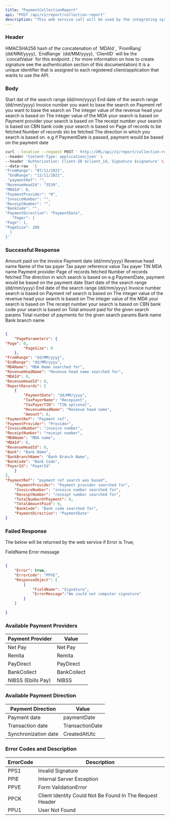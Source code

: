 ```yaml
---
title: "PaymentCollectionReport"
api: "POST /api/v1/report/collection-report"
description: "This web service call will be used by the integrating system to get a report of successful transactions done through CBS"
---
```


### Header

<ParamField body="signature" type="string" required>
HMACSHA256 hash of the concatenation of `MDAId`, `FromRang` (dd/MM/yyyy), `EndRange` (dd/MM/yyyy), `ClientID`
  will be the `concatValue` for this endpoint. ( for more information on how to create signature see the authentication section of this documentation)
</ParamField>

<ParamField body="secret_key" type="string" required>
It is a unique identifier that is assigned to each registered client/application that wants to use the API.
</ParamField>

### Body

<ParamField body="FromRange" type="string" required>
  Start dat of the search range 
  (dd/mm/yyyy) 
</ParamField>



<ParamField body="EndRange" type="string" required>
  End date of the search range 
  (dd/mm/yyyy) 
  
</ParamField>


<ParamField body="InvoiceNumber" type="string">
  Invoice number you want to base the search on 
</ParamField>



<ParamField body="PaymentRef" type="string">
  Payment ref you want to base the search on 
</ParamField>



<ParamField body="RevenueHeadId" type="Integer">
  The integer value of the revenue head your search is based on 
</ParamField>



<ParamField body="MDAId" type="Integer">
  The integer value of the MDA your search is based on 
</ParamField>


<ParamField body="PaymentProvider" type="string">
  Payment provider your search is based on 
</ParamField>


<ParamField body="ReceiptNumber" type="string">
  The receipt number your search is based on 
</ParamField>

<ParamField body="BankCode" type="string">
  CBN bank code your search is based on  
</ParamField>

<ParamField body="Page" type="Integer" required>
  Page of records to be fetched  
</ParamField>

<ParamField body="PageSize" type="Integer">
  Number of records sto be fetched  
</ParamField>

<ParamField body="PaymentDirection" type="string">
  The direction in which you search is based on. 
  e.g if PaymentDate is passed, payment would be based on the 
  payment date  
</ParamField>

<RequestExample>

```bash Example Request
curl --location --request POST ' http://URL/api/v1/report/collection-report' \
--header 'Content-Type: application/json' \
--header 'Authorization: Client-ID $client_id, Signature $signature' \
--data-raw  '{
"FromRange": "07/11/2021",
 "EndRange": "12/11/2021", 
 "paymentRef": "",
"RevenueHeadId": "3539",
"MDAId": 0,
"PaymentProvider": "0", 
"InvoiceNumber": "", 
"ReceiptNumber": "",
"BankCode": "",
"PaymentDirection": "PaymentDate", 
   "Pager": {
"Page": 1,
"PageSize": 100 
  }
}'

```

</RequestExample>


### Successful Response 

<ResponseField name="Amount" type="Decimal" required>
  Amount paid on the invoice 
</ResponseField>

<ResponseField name="PaymentDate" type="string" required>
 Payment date (dd/mm/yyyy)
</ResponseField>

<ResponseField name="RevenueHeadName" type="string" required>
  Revenue head name 
</ResponseField>

<ResponseField name="TaxPayerName" type="string" required>
  Name of the tax payer 
</ResponseField>

<ResponseField name="PayerId" type="string" required>
  Tax payer reference value 
</ResponseField>

<ResponseField name="TaxPayerTIN" type="string">
  Tax payer TIN 
</ResponseField>

<ResponseField name="MDAName" type="string" required>
  MDA name  
</ResponseField>

<ResponseField name="PaymentProvider" type="string" required>
  Payment provider 
</ResponseField>

<ResponseField name="Page" type="Integer" required>
  Page of records fetched  
</ResponseField>

<ResponseField name="PageSize" type="Integer" required>
  Number of records fetched 
</ResponseField>

<ResponseField name="PaymentDirection" type="string" required>
  The direction in wich search is based on e.g PaymentDate, 
  payment would be based on the payment date 
</ResponseField>

<ResponseField name="FromRange" type="string" required>
  Start date of the search range (dd/mm/yyyy)
</ResponseField>

<ResponseField name="EndRange" type="string" required>
  End date of the search range (dd/mm/yyyy)
</ResponseField>

<ResponseField name="InvoiceNumber" type="string" required>
  Invoice number search is based on 
</ResponseField>

<ResponseField name="PaymentRef" type="string" required>
  Payment ref search is based on 
</ResponseField>

<ResponseField name="RevenueHeadId" type="Integer" required>
  The integer value of the revenue head your search is 
  based on  
</ResponseField>

<ResponseField name="MDAId" type="Integer" required>
  The integer value of the MDA your search is based on 
</ResponseField>

<ResponseField name="ReceiptNumber" type="string" required>
 The receipt number your search is based on 
</ResponseField>

<ResponseField name="BankCode" type="string" required>
CBN bank code your search is based on 
</ResponseField>

<ResponseField name="TotalAmountPaid" type="Decimal" required>
  Total amount paid for the given search params 
</ResponseField>

<ResponseField name="TotalNumberOfPayment" type="Decimal" required>
  Total number of payments for the given search params 
</ResponseField>

<ResponseField name="Bank" type="string" required>
  Bank name 
</ResponseField>

<ResponseField name="BankBranchName" type="string" required>
  Bank branch name 
</ResponseField>



<ResponseExample>

```json Example Response

{
    "PageParameters": {
"Page": 0,
        "PageSize": 0
    },
"FromRange": "dd/MM/yyyy",
"EndRange": "dd/MM/yyyy",
"MDAName": "MDA Name searched for",
"RevenueHeadName": "Revenue head name searched for",
"MDAId": 0,
"RevenueHeadId": 0,
"ReportRecords": [
    {
        "PaymentDate": "dd/MM/yyyy",
        "TaxPayerName": "Recepient",
        "TaxPayerTIN": "TIN optional",
        "RevenueHeadName": "Revenue head name",
        "Amount": 0,
"PaymentRef": "Payment ref",
"PaymentProvider": "Provider",
"InvoiceNumber": "invoice number",
"ReceiptNumber": "receipt number",
"MDAName": "MDA name",
"MDAId": 0,
"RevenueHeadId": 0,
"Bank": "Bank Name",
"BankBranchName": "Bank Branch Name",
"BankCode": "Bank Code",
"PayerId": "PayerId"
    }
],
"PaymentRef": "payment ref search was based",
    "PaymentProvider": "Payment provider searched for",
    "InvoiceNumber": "invoice number searched for",
    "ReceiptNumber": "receipt number searched for",
    "TotalNumberOfPayment": 0,
    "TotalAmountPaid": 0,
    "BankCode": "Bank code searched for",
    "PaymentDirection": "PaymentDate"
}


```
</ResponseExample>




### Failed Response 

The below will be returned by the web service if Error is True;

<ResponseField name="FieldName" type="string" required>
  FieldName
</ResponseField>

<ResponseField name="ErrorMessage" type="string" required>
  Error message
</ResponseField>


<ResponseExample>

```json Failed Response 

{
    "Error": true, 
    "ErrorCode": "PPVE",
    "ResponseObject": [
        {
            "FieldName": "Signature",
            "ErrorMessage":"We could not computer signature"
        }
    ]

}


```

</ResponseExample>



### Available Payment Providers

| Payment Provider       | Value             | 
| -----------------------| ----------------- | 
| Net Pay                |  Net Pay          |         
| Remita                 |  Remita           |
| PayDirect              |  PayDirect        |
| BankCollect            |  BankCollect      |
| NIBSS (Ebills Pay)     |  NIBSS            |
              


### Available Payment Direction 

| Payment Direction      | Value             | 
| -----------------------| ----------------- | 
| Payment date           |  paymentDate      |         
| Transaction date       |  TransactionDate  |
| Synchronization date   |  CreatedAtUtc     |


### Error Codes and Description 

| ErrorCode              | Description                                               | 
| -----------------------| ----------------------------------------------------------| 
| PPS1                   |  Invalid Signature                                        |         
| PPIE                   |  Internal Server Exception                                |
| PPVE                   |  Form ValidationError                                     |
| PPCK                   |  Client Identity Could Not Be Found In The Request Header |
| PPU1                   | User Not Found                                            |
